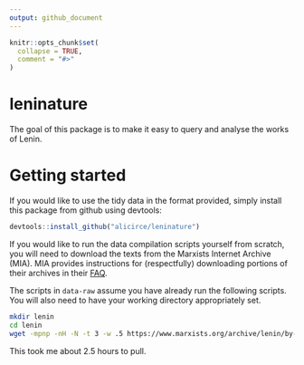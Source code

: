 ```yaml
---
output: github_document
---
```


<!-- README.md is generated from README.Rmd. Please edit that file -->

```r
knitr::opts_chunk$set(
  collapse = TRUE,
  comment = "#>"
)
```

# leninature

<!-- badges: start -->
<!-- badges: end -->

The goal of this package is to make it easy to query and analyse the
works of Lenin. 

# Getting started

If you would like to use the tidy data in the format provided, simply install
this package from github using devtools:

```r
devtools::install_github("alicirce/leninature")
```

If you would like to run the data compilation scripts yourself from scratch, you
will need to download the texts from the Marxists Internet Archive (MIA). MIA
provides instructions for (respectfully) downloading portions of their archives
in their [FAQ](https://www.marxists.org/admin/janitor/faq.htm#hdd).

The scripts in `data-raw` assume you have already run the following scripts. 
You will also need to have your working directory appropriately set.

```bash
mkdir lenin
cd lenin
wget -mpnp -nH -N -t 3 -w .5 https://www.marxists.org/archive/lenin/by-title.htm
```

This took me about 2.5 hours to pull.
